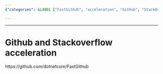 ```yaml
---
{"categories": &id001 ["FastGithub", "acceleration", "GitHub", "StackOverflow", "project", "technology", "development"], "category": "GitHub", "date": "2023-12-22 23:52:59", "description": "This article discusses FastGithub, a project aimed at accelerating GitHub and StackOverflow. By using the provided URL, users can explore the benefits and features of this innovative tool.", "tags": *id001, "title": "Unlocking Speed: FastGithub - Accelerating Github and StackOverflow"}

---
```


------

# Github and Stackoverflow acceleration

https://github.com/dotnetcore/FastGithub

